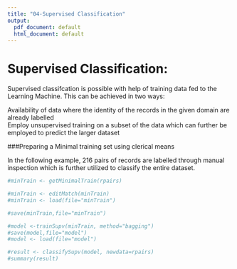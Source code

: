 ```yaml
---
title: "04-Supervised Classification"
output:
  pdf_document: default
  html_document: default
---
```



# Supervised Classification:

Supervised classifcation is possible with help of training data fed to the Learning Machine.  This can be achieved in two ways:  

Availability of data where the identity of the records in the given domain are already labelled  
Employ unsupervised training on a subset of the data which can further be employed to predict the larger dataset  

###Preparing a Minimal training set using clerical means

In the following example, 216 pairs of records are labelled through manual inspection which is further utilized to classify the entire dataset.  

```r
#minTrain <- getMinimalTrain(rpairs)

#minTrain <- editMatch(minTrain)
#minTrain <- load(file="minTrain")

#save(minTrain,file="minTrain")

#model <-trainSupv(minTrain, method="bagging")
#save(model,file="model")
#model <- load(file="model")

#result <- classifySupv(model, newdata=rpairs)
#summary(result)
```
